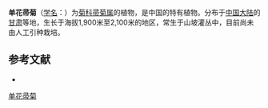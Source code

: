 {{Speciesbox
| name = 单花帚菊
| status = 
| status_system = 
| image =
| genus = Pertya
| species = uniflora
| authority = (Maxim.) Mattf.
}}

'''单花帚菊'''（[[学名|学名]]：{{lang|la|''Pertya uniflora''}}）为[[菊科|菊科]][[帚菊属|帚菊属]]的植物，是中国的特有植物。分布于[[中国大陆|中国大陆]]的[[甘肃|甘肃]]等地，生长于海拔1,900米至2,100米的地区，常生于山坡灌丛中，目前尚未由人工引种栽培。

== 参考文献 ==
<div class="references-small">
* {{cite web| url =http://www.bioinfo.cn/db05/KmzwSpecies.php?action=view&id=5186| title =单花帚菊| work =《中国高等植物数据库全库》| publisher =中国科学院微生物研究所| author =昆明植物研究所| accessdate =2009-02-25| deadurl =yes| archiveurl =https://web.archive.org/web/20160305045315/http://www.bioinfo.cn/db05/KmzwSpecies.php?action=view&id=5186| archivedate =2016-03-05}}
</div>
{{Taxonbar|from=Q10906372}}

[[Category:帚菊属|单花帚菊]]


{{植物小作品}}